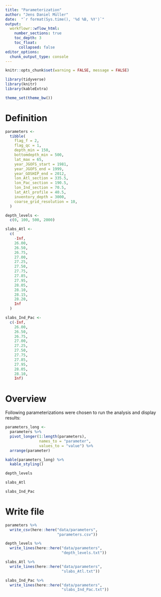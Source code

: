 ```yaml
---
title: "Parameterization"
author: "Jens Daniel Müller"
date:  "`r format(Sys.time(), '%d %B, %Y')`"
output: 
  workflowr::wflow_html:
    number_sections: true
    toc_depth: 3
    toc_float:
      collapsed: false
editor_options:
  chunk_output_type: console
---
```


```r
knitr::opts_chunk$set(warning = FALSE, message = FALSE)
```

```r
library(tidyverse)
library(knitr)
library(kableExtra)
```

```r
theme_set(theme_bw())
```


# Definition

```r

parameters <-
  tibble(
    flag_f = 2,
    flag_qc = 1,
    depth_min = 150,
    bottomdepth_min = 500,
    lat_max = 65,
    year_JGOFS_start = 1981,
    year_JGOFS_end = 1999,
    year_GOSHIP_end = 2012,
    lon_Atl_section = 335.5,
    lon_Pac_section = 190.5,
    lon_Ind_section = 70.5,
    lat_Atl_profile = 40.5,
    inventory_depth = 3000,
    coarse_grid_resolution = 10,
  )

depth_levels <-
  c(0, 100, 500, 2000)

slabs_Atl <-
  c(
    -Inf,
    26.00,
    26.50,
    26.75,
    27.00,
    27.25,
    27.50,
    27.75,
    27.85,
    27.95,
    28.05,
    28.10,
    28.15,
    28.20,
    Inf
  )

slabs_Ind_Pac <-
  c(-Inf,
    26.00,
    26.50,
    26.75,
    27.00,
    27.25,
    27.50,
    27.75,
    27.85,
    27.95,
    28.05,
    28.10,
    Inf)

```

# Overview

Following parameterizations were chosen to run the analysis and display results:

```r

parameters_long <-
  parameters %>%
  pivot_longer(1:length(parameters),
               names_to = "parameter",
               values_to = "value") %>%
  arrange(parameter)

kable(parameters_long) %>%
  kable_styling()

depth_levels

slabs_Atl

slabs_Ind_Pac

```



# Write file


```r

parameters %>%
  write_csv(here::here("data/parameters",
                       "parameters.csv"))

depth_levels %>%
  write_lines(here::here("data/parameters",
                         "depth_levels.txt"))

slabs_Atl %>%
  write_lines(here::here("data/parameters",
                         "slabs_Atl.txt"))

slabs_Ind_Pac %>%
  write_lines(here::here("data/parameters",
                         "slabs_Ind_Pac.txt"))

```
